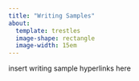 ```yaml
---
title: "Writing Samples"
about: 
  template: trestles
  image-shape: rectangle
  image-width: 15em
---
```


insert writing sample hyperlinks here
